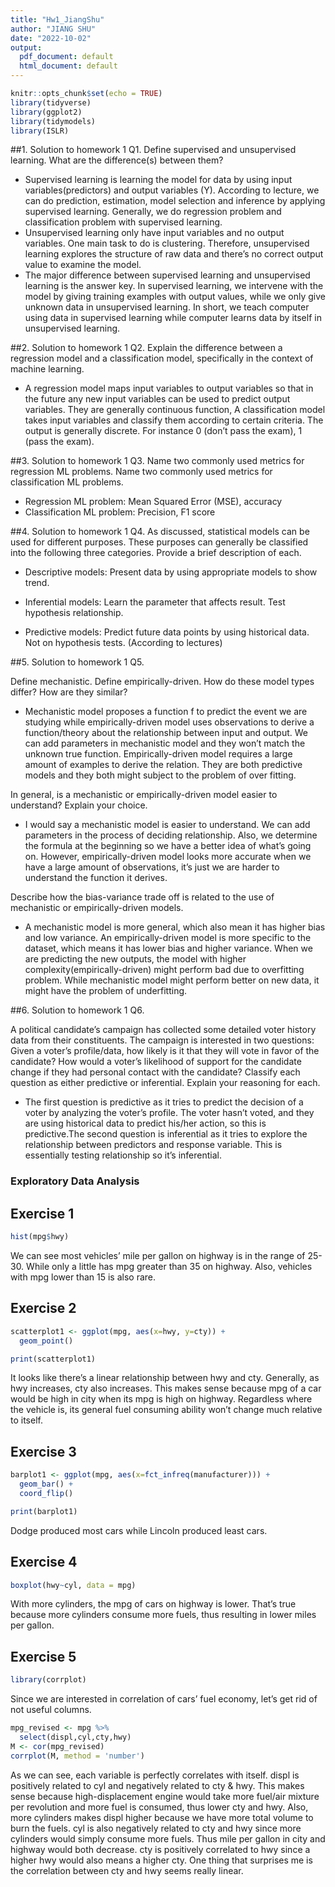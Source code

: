 ```yaml
---
title: "Hw1_JiangShu"
author: "JIANG SHU"
date: "2022-10-02"
output:
  pdf_document: default
  html_document: default
---
```


```r
knitr::opts_chunk$set(echo = TRUE)
library(tidyverse)
library(ggplot2)
library(tidymodels)
library(ISLR)
```

##1. Solution to homework 1 Q1.
Define supervised and unsupervised learning. What are the difference(s) between them?

- Supervised learning is learning the model for data by using input variables(predictors) and output variables (Y). According to lecture, we can do prediction, estimation, model selection and inference by applying supervised learning. Generally, we do regression problem and classification problem with supervised learning.
- Unsupervised learning only have input variables and no output variables. One main task to do is clustering. Therefore, unsupervised learning explores the structure of raw data and there's no correct output value to examine the model.
- The major difference between supervised learning and unsupervised learning is the answer key. In supervised learning, we intervene with the model by giving training examples with output values, while we only give unknown data in unsupervised learning. In short, we teach computer using data in supervised learning while computer learns data by itself in unsupervised learning.

##2. Solution to homework 1 Q2.
Explain the difference between a regression model and a classification model, specifically in the context of machine learning.

- A regression model maps input variables to output variables so that in the future any new input variables can be used to predict output variables. They are generally continuous function, A classification model takes input variables and classify them according to certain criteria. The output is generally discrete. For instance 0 (don't pass the exam), 1 (pass the exam). 

##3. Solution to homework 1 Q3.
Name two commonly used metrics for regression ML problems. Name two commonly used metrics for classification ML problems.

- Regression ML problem: Mean Squared Error (MSE), accuracy
- Classification ML problem: Precision, F1 score

##4. Solution to homework 1 Q4.
As discussed, statistical models can be used for different purposes. These purposes can generally be classified into the following three categories. Provide a brief description of each.


- Descriptive models: Present data by using appropriate models to show trend. 

- Inferential models:  Learn the parameter that affects result. Test hypothesis relationship.

- Predictive models: Predict future data points by using historical data. Not on hypothesis tests.
(According to lectures)

##5. Solution to homework 1 Q5.

Define mechanistic. Define empirically-driven. How do these model types differ? How are they similar?

- Mechanistic model proposes a function f to predict the event we are studying while empirically-driven model uses observations to derive a function/theory about the relationship between input and output. We can add parameters in mechanistic model and they won't match the unknown true function. Empirically-driven model requires a large amount of examples to derive the relation. They are both predictive models and they both might subject to the problem of over fitting. 

In general, is a mechanistic or empirically-driven model easier to understand? Explain your choice.

- I would say a mechanistic model is easier to understand. We can add parameters in the process of deciding relationship. Also, we determine the formula at the beginning so we have a better idea of what's going on. However, empirically-driven model looks more accurate when we have a large amount of observations, it's just we are harder to understand the function it derives. 

Describe how the bias-variance trade off is related to the use of mechanistic or empirically-driven models.

- A mechanistic model is more general, which also mean it has higher bias and low variance. An empirically-driven model is more specific to the dataset, which means it has lower bias and higher variance. When we are predicting the new outputs, the model with higher complexity(empirically-driven) might perform bad due to overfitting problem. While mechanistic model might perform better on new data, it might have the problem of underfitting. 


##6. Solution to homework 1 Q6.

A political candidate’s campaign has collected some detailed voter history data from their constituents. The campaign is interested in two questions:
Given a voter’s profile/data, how likely is it that they will vote in favor of the candidate?
How would a voter’s likelihood of support for the candidate change if they had personal contact with the candidate? Classify each question as either predictive or inferential. Explain your reasoning for each.

- The first question is predictive as it tries to predict the decision of a voter by analyzing the voter's profile. The voter hasn't voted, and they are using historical data to predict his/her action, so this is predictive.The second question is inferential as it tries to explore the relationship between predictors and response variable. This is essentially testing relationship so it's inferential.

### Exploratory Data Analysis


## Exercise 1

```r
hist(mpg$hwy)

```

We can see most vehicles' mile per gallon on highway is in the range of 25-30. While only a little has mpg greater than 35 on highway. Also, vehicles with mpg lower than 15 is also rare.


## Exercise 2

```r
scatterplot1 <- ggplot(mpg, aes(x=hwy, y=cty)) +
  geom_point()

print(scatterplot1)

```

It looks like there's a linear relationship between hwy and cty. Generally, as hwy increases, cty also increases. This makes sense because mpg of a car would be high in city when its mpg is high on highway. Regardless where the vehicle is, its general fuel consuming ability won't change much relative to itself. 



## Exercise 3

```r
barplot1 <- ggplot(mpg, aes(x=fct_infreq(manufacturer))) +
  geom_bar() +
  coord_flip()

print(barplot1)

```

Dodge produced most cars while Lincoln produced least cars.


## Exercise 4

```r

boxplot(hwy~cyl, data = mpg)

```

With more cylinders, the mpg of cars on highway is lower. That's true because more cylinders consume more fuels, thus resulting in lower miles per gallon. 



## Exercise 5

```r
library(corrplot)
```

Since we are interested in correlation of cars' fuel economy, let's get rid of not useful columns.
```r
mpg_revised <- mpg %>%
  select(displ,cyl,cty,hwy)
M <- cor(mpg_revised)
corrplot(M, method = 'number') 

```

As we can see, each variable is perfectly correlates with itself. 
displ is positively related to cyl and negatively related to cty & hwy. This makes sense because high-displacement engine would take more fuel/air mixture per revolution and more fuel is consumed, thus lower cty and hwy. Also, more cylinders makes displ higher because we have more total volume to burn the fuels.
cyl is also negatively related to cty and hwy since more cylinders would simply consume more fuels. Thus mile per gallon in city and highway would both decrease. 
cty is positively correlated to hwy since a higher hwy would also means a higher cty.
One thing that surprises me is the correlation between cty and hwy seems really linear. 



